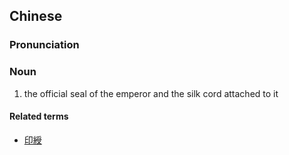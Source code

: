 {{also|玺绶}}
==Chinese==
{{zh-forms|s=玺绶}}

===Pronunciation===
{{zh-pron
|m=xǐshòu
|cat=n
}}

===Noun===
{{zh-noun}}

# {{lb|zh|archaic}} the official seal of the emperor and the silk cord attached to it

====Related terms====
* [[印綬]]